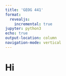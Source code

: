 ```yaml
---
title: 'GEOG 441'
format:
  revealjs:
    incremental: true 
jupyter: python3
echo: true
output-location: column
navigation-mode: vertical
---
```

# Hi